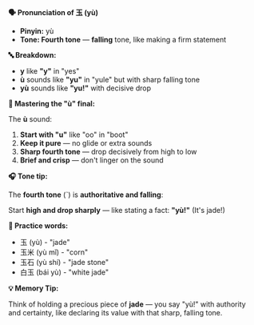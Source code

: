 **🗣️ Pronunciation of 玉 (yù)**

- **Pinyin:** yù
- **Tone: Fourth tone** — **falling** tone, like making a firm statement

**🔤 Breakdown:**

- **y** like **"y"** in "yes"
- **ù** sounds like **"yu"** in "yule" but with sharp falling tone
- **yù** sounds like **"yu!"** with decisive drop

**🎯 Mastering the "ù" final:**

The **ù** sound:

1. **Start with "u"** like "oo" in "boot"
2. **Keep it pure** — no glide or extra sounds
3. **Sharp fourth tone** — drop decisively from high to low
4. **Brief and crisp** — don't linger on the sound

**🎧 Tone tip:**

The **fourth tone** (ˋ) is **authoritative and falling**:

Start **high and drop sharply** — like stating a fact: **"yù!"** (It's jade!)

**📝 Practice words:**

- 玉 (yù) - "jade"
- 玉米 (yù mǐ) - "corn"
- 玉石 (yù shí) - "jade stone"
- 白玉 (bái yù) - "white jade"

**💡 Memory Tip:**

Think of holding a precious piece of **jade** — you say "yù!" with authority and certainty, like
declaring its value with that sharp, falling tone.
